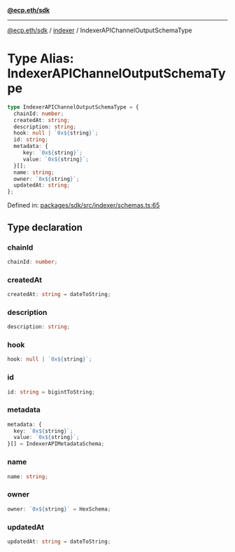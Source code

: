 [**@ecp.eth/sdk**](../../index.mdx)

***

[@ecp.eth/sdk](/sdk-reference/index.mdx) / [indexer](/sdk-reference/indexer/index.mdx) / IndexerAPIChannelOutputSchemaType

# Type Alias: IndexerAPIChannelOutputSchemaType

```ts
type IndexerAPIChannelOutputSchemaType = {
  chainId: number;
  createdAt: string;
  description: string;
  hook: null | `0x${string}`;
  id: string;
  metadata: {
     key: `0x${string}`;
     value: `0x${string}`;
  }[];
  name: string;
  owner: `0x${string}`;
  updatedAt: string;
};
```

Defined in: [packages/sdk/src/indexer/schemas.ts:65](https://github.com/ecp-eth/comments-monorepo/blob/main/packages/sdk/src/indexer/schemas.ts#L65)

## Type declaration

### chainId

```ts
chainId: number;
```

### createdAt

```ts
createdAt: string = dateToString;
```

### description

```ts
description: string;
```

### hook

```ts
hook: null | `0x${string}`;
```

### id

```ts
id: string = bigintToString;
```

### metadata

```ts
metadata: {
  key: `0x${string}`;
  value: `0x${string}`;
}[] = IndexerAPIMetadataSchema;
```

### name

```ts
name: string;
```

### owner

```ts
owner: `0x${string}` = HexSchema;
```

### updatedAt

```ts
updatedAt: string = dateToString;
```
